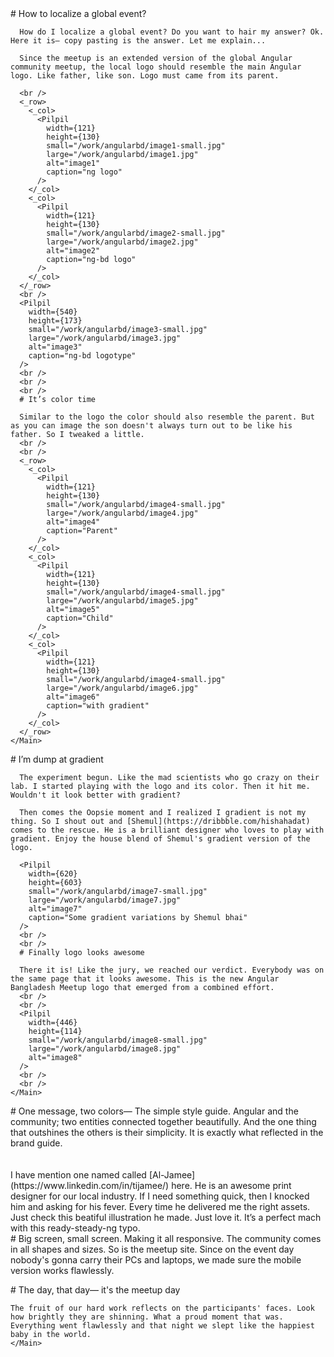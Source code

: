 

<Content>
  <Row center>
    <Main>
      # How to localize a global event?
      
      How do I localize a global event? Do you want to hair my answer? Ok. Here it is— copy pasting is the answer. Let me explain... 

      Since the meetup is an extended version of the global Angular community meetup, the local logo should resemble the main Angular logo. Like father, like son. Logo must came from its parent.

      <br />
      <_row> 
        <_col>
          <Pilpil
            width={121}
            height={130}
            small="/work/angularbd/image1-small.jpg"
            large="/work/angularbd/image1.jpg"
            alt="image1"
            caption="ng logo"
          />
        </_col>
        <_col>
          <Pilpil
            width={121}
            height={130}
            small="/work/angularbd/image2-small.jpg"
            large="/work/angularbd/image2.jpg"
            alt="image2"
            caption="ng-bd logo"
          />
        </_col>
      </_row> 
      <br />
      <Pilpil
        width={540}
        height={173}
        small="/work/angularbd/image3-small.jpg"
        large="/work/angularbd/image3.jpg"
        alt="image3"
        caption="ng-bd logotype"
      />
      <br />
      <br />
      <br />
      # It’s color time

      Similar to the logo the color should also resemble the parent. But as you can image the son doesn't always turn out to be like his father. So I tweaked a little.
      <br />
      <br />
      <_row> 
        <_col>
          <Pilpil
            width={121}
            height={130}
            small="/work/angularbd/image4-small.jpg"
            large="/work/angularbd/image4.jpg"
            alt="image4"
            caption="Parent"
          />
        </_col>
        <_col>
          <Pilpil
            width={121}
            height={130}
            small="/work/angularbd/image4-small.jpg"
            large="/work/angularbd/image5.jpg"
            alt="image5"
            caption="Child"
          />
        </_col>
        <_col>
          <Pilpil
            width={121}
            height={130}
            small="/work/angularbd/image4-small.jpg"
            large="/work/angularbd/image6.jpg"
            alt="image6"
            caption="with gradient"
          />
        </_col>
      </_row>
    </Main>
  </Row>
</Content>

<div className={s.Space}>
  <Endorsement load="tonu" />
</div>

<Content>
  <Row center>
    <Main>
      # I’m dump at gradient

      The experiment begun. Like the mad scientists who go crazy on their lab. I started playing with the logo and its color. Then it hit me. Wouldn't it look better with gradient?

      Then comes the Oopsie moment and I realized I gradient is not my thing. So I shout out and [Shemul](https://dribbble.com/hishahadat) comes to the rescue. He is a brilliant designer who loves to play with gradient. Enjoy the house blend of Shemul's gradient version of the logo.

      <Pilpil
        width={620}
        height={603}
        small="/work/angularbd/image7-small.jpg"
        large="/work/angularbd/image7.jpg"
        alt="image7"
        caption="Some gradient variations by Shemul bhai"
      />
      <br />
      <br />
      # Finally logo looks awesome

      There it is! Like the jury, we reached our verdict. Everybody was on the same page that it looks awesome. This is the new Angular Bangladesh Meetup logo that emerged from a combined effort.
      <br />
      <br />
      <Pilpil
        width={446}
        height={114}
        small="/work/angularbd/image8-small.jpg"
        large="/work/angularbd/image8.jpg"
        alt="image8"
      />
      <br />
      <br />
    </Main>
  </Row>
</Content>

<div className={s.Space}>
  <Endorsement load="shemul" />
</div>

<Content>
  <Row center>
    <Main>
    # One message, two colors— The simple style guide.
    Angular and the community; two entities connected together beautifully. And the one thing that outshines the others is their simplicity. It is exactly what reflected in the brand guide.
    <Pilpil
      width={600}
      height={400}
      small="/work/angularbd/image9-small.jpg"
      large="/work/angularbd/image9.jpg"
      alt="image9"
    />
    <br />
    <br />
    <br />
    <Pilpil
      width={600}
      height={600}
      small="/work/angularbd/image10-small.jpg"
      large="/work/angularbd/image10.jpg"
      alt="image10"
      caption="Illustration by Al Jamee"
    />
    I have mention one named called [Al-Jamee](https://www.linkedin.com/in/tijamee/) here. He is an awesome print designer for our local industry. If I need something quick, then I knocked him and asking for his fever. Every time he delivered me the right assets. Just check this beatiful illustration he made.  Just love it. It’s a perfect mach with this ready-steady-ng typo.
    </Main>
  </Row>
</Content>

<div className={s.Space}>
  <Endorsement load="aljamee" />
</div>

<Content>
  <Row center>
    <Main>
    # Big screen, small screen. Making it all responsive.
    The community comes in all shapes and sizes. So is the meetup site. Since on the event day nobody's gonna carry their PCs and laptops, we made sure the mobile version works flawlessly.
    </Main>
  </Row>
</Content>

<Pilpil
  width={640}
  height={726}
  small="/work/angularbd/image11-small.jpg"
  large="/work/angularbd/image11.jpg"
  alt="image11"
/>
<div className={s.SpaceBottom}>
  <Endorsement load="shipu" />
</div>

<Content>
  <Row center>
    <Main>
    # The day, that day— it's the meetup day

    The fruit of our hard work reflects on the participants' faces. Look how brightly they are shinning. What a proud moment that was. Everything went flawlessly and that night we slept like the happiest baby in the world.
    </Main>
  </Row>
</Content>

<Pilpil
  width={960}
  height={922}
  small="/work/angularbd/image12-small.jpg"
  large="/work/angularbd/image12.jpg"
  alt="image11"
/>